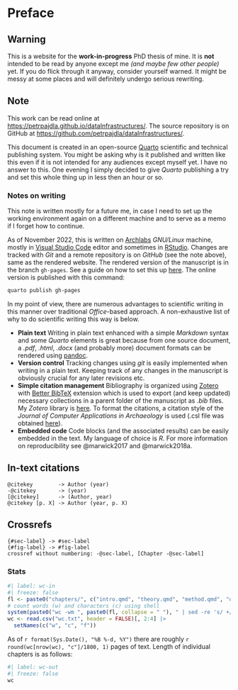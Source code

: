 # Preface {.unnumbered #sec-preface}

::: {.callout-warning}
## Warning
This is a website for the **work-in-progress** PhD thesis of mine.
It is **not** intended to be read by anyone except me *(and maybe few other people)* yet.
If you do flick through it anyway, consider yourself warned.
It might be messy at some places and will definitely undergo serious rewriting.
:::

::: {.callout-note collapse="true"}
## Note
This work can be read online at <https://petrpajdla.github.io/dataInfrastructures/>.
The source repository is on GitHub at <https://github.com/petrpajdla/dataInfrastructures/>.
:::

This document is created in an open-source [Quarto](https://quarto.oq()rg/) scientific and technical publishing system.
You might be asking why is it published and written like this even if it is not intended for any audiences except myself yet.
I have no answer to this. One evening I simply decided to give *Quarto* publishing a try and set this whole thing up in less then an hour or so.

### Notes on writing

This note is written mostly for a future me, in case I need to set up the working environment again on a different machine and to serve as a memo if I forget how to continue.

As of November 2022, this is written on [Archlabs](https://archlabslinux.com/) *GNU/Linux* machine, mostly in [Visual Studio Code](https://code.visualstudio.com/) editor and sometimes in [RStudio](https://posit.co/). Changes are tracked with *Git* and a remote repository is on *GitHub* (see the note above), same as the rendered website.
The rendered version of the manuscript is in the branch `gh-pages`.
See a guide on how to set this up [here](https://quarto.org/docs/publishing/github-pages.html).
The online version is published with this command:

```.bash
quarto publish gh-pages
```

In my point of view, there are numerous advantages to scientific writing in this manner over traditional *Office*-based approach. A non-exhaustive list of why to do scientific writing this way is below.

- **Plain text**
  Writing in plain text enhanced with a simple *Markdown* syntax and some *Quarto* elements is great because from one source document, a *.pdf*, *.html*, *.docx* (and probably more) document formats can be rendered using [pandoc](https://pandoc.org/).
- **Version control**
  Tracking changes using *git* is easily implemented when writing in a plain text. Keeping track of any changes in the manuscript is obviously crucial for any later revisions etc.
- **Simple citation management**
  Bibliography is organized using [Zotero](https://www.zotero.org/) with [Better BibTeX](https://retorque.re/zotero-better-bibtex/) extension which is used to export (and keep updated) necessary collections in a parent folder of the manuscript as *.bib* files. My *Zotero* library is [here](https://www.zotero.org/knytt). To format the citations, a citation style of the *Journal of Computer Applications in Archaeology* is used (.csl file was obtained [here](https://www.zotero.org/styles/)).
- **Embedded code**
  Code blocks (and the associated results) can be easily embedded in the text. My language of choice is *R*. For more information on reproducibility see @marwick2017 and @marwick2018a.


::: {.callout-tip collapse="true"}
## In-text citations
```
@citekey        -> Author (year)
-@citekey       -> (year)
[@citekey]      -> (Author, year)
@citekey [p. X] -> Author (year, p. X)
```
:::

::: {.callout-tip collapse="true"}
## Crossrefs
```
{#sec-label} -> #sec-label
{#fig-label} -> #fig-label
crossref without numbering: -@sec-label, [Chapter -@sec-label]
```
:::

### Stats

```r
#| label: wc-in
#| freeze: false
fl <- paste0("chapters/", c("intro.qmd", "theory.qmd", "method.qmd", "data.qmd"))
# count words (w) and characters (c) using shell
system(paste0("wc -wm ", paste0(fl, collapse = " "), " | sed -re 's/ +/,/g' > wc.txt"))
wc <- read.csv("wc.txt", header = FALSE)[, 2:4] |>
  setNames(c("w", "c", "f"))
```

As of `r format(Sys.Date(), "%B %-d, %Y")` there are roughly `r round(wc[nrow(wc), "c"]/1800, 1)` pages of text.
Length of individual chapters is as follows:

```r
#| label: wc-out
#| freeze: false
wc
```
